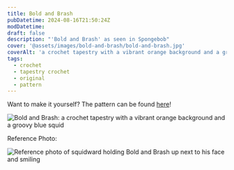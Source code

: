 ```yaml
---
title: Bold and Brash
pubDatetime: 2024-08-16T21:50:24Z
modDatetime:
draft: false
description: "'Bold and Brash' as seen in Spongebob"
cover: '@assets/images/bold-and-brash/bold-and-brash.jpg'
coverAlt: 'a crochet tapestry with a vibrant orange background and a groovy blue squid'
tags:
  - crochet
  - tapestry crochet
  - original
  - pattern
---
```



Want to make it yourself? The pattern can be found <a href="https://ribblr.com/pattern/bold-and-brash-Crochet?referrer=443329" target="_blank">here</a>!

<Image
  inferSize
  class='inline-block max-w-lg'
  src={bold}
  alt='Bold and Brash: a crochet tapestry with a vibrant orange background and a groovy blue squid'
/>

Reference Photo:

<Image
  inferSize
  class='inline-block max-w-lg'
  src={reference}
  alt='Reference photo of squidward holding Bold and Brash up next to his face and smiling'
/>
